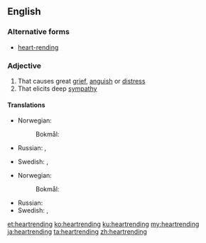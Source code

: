 ==English==

===Alternative forms===
* [[heart-rending]]

===Adjective===
{{en-adj}}

# That causes great [[grief]], [[anguish]] or [[distress]]
# That elicits deep [[sympathy]]

====Translations====
{{trans-top|that causes great grief}}
* Norwegian:
*: Bokmål: {{t|nb|hjerteskjærende}}
* Russian: {{t+|ru|душераздира́ющий|tr=dušerazdirájuš'ij}}, {{t+|ru|го́рестный|tr=górestnyj}}
{{trans-mid}}
* Swedish: {{t+|sv|hjärtslitande}}, {{t|sv|hjärtskärande}}
{{trans-bottom}}

{{trans-top|that elicits deep sympathy}}
* Norwegian:
*: Bokmål: {{t|nb|hjerteskjærende}}
{{trans-mid}}
* Russian: {{t+|ru|душераздира́ющий|tr=dušerazdirájuš'ij}}
* Swedish: {{t+|sv|hjärtslitande}}, {{t|sv|hjärtskärande}}
{{trans-bottom}}

{{checktrans-top}}
{{trans-bottom}}

[[et:heartrending]]
[[ko:heartrending]]
[[ku:heartrending]]
[[my:heartrending]]
[[ja:heartrending]]
[[ta:heartrending]]
[[zh:heartrending]]